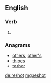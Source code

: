 ==English==

===Verb===
{{head|en|verb form}}

# {{en-past of|reshoot}}

===Anagrams===
* [[others#English|others]], [[other's#English|other's]]
* [[throes#English|throes]]
* [[tosher#English|tosher]]

[[de:reshot]]
[[mg:reshot]]